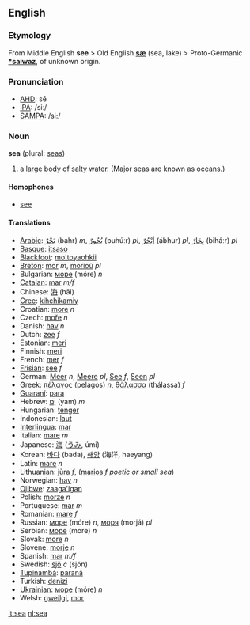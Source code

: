 ==English==

===Etymology===
From Middle English '''see''' > Old English '''[[sæ]]''' (sea, lake) > Proto-Germanic '''[[*saiwaz]]''', of unknown origin.

===Pronunciation===

*[[w:AHD|AHD]]: sē
*[[w:IPA|IPA]]: /siː/
*[[w:SAMPA|SAMPA]]: /si:/

===Noun===
'''sea''' (plural: [[seas]])

# a large [[body]] of [[salty]] [[water]]. (Major seas are known as [[ocean]]s.)

====Homophones====

*[[see]]

====Translations====

*[[Arabic]]: [[بحر|بَحْرٌ]] (bahr) ''m'', [[بحر|بُحُورٌ]] (buhúːr) ''pl'', [[ابحر|أبْحُرٌ]] (ábhur) ''pl'', [[بحار|بِحَارٌ]] (biháːr) ''pl''
*[[Basque]]: [[itsaso]]
*[[Blackfoot]]: [[mo'toyaohkii]]
*[[Breton]]: [[mor]] ''m'', [[morioù]] ''pl''
*Bulgarian: [[море]] (móre) ''n''
*[[Catalan]]: [[mar]] ''m/f''
*Chinese: [[海]] (hǎi)
*[[Cree]]: [[kihchikamiy]]
*Croatian: [[more#Croatian|more]] ''n''
*Czech: [[moře]] ''n''
*Danish: [[hav]] ''n''
*Dutch: [[zee]] ''f''
*Estonian: [[meri]]
*Finnish: [[meri]]
*French: [[mer]] ''f''
*[[Frisian]]: [[see#Frisian|see]] ''f''
*German: [[Meer]] ''n'', [[Meere]] ''pl'', [[See#German|See]] ''f'', [[Seen#German|Seen]] ''pl''
*Greek: [[πέλαγος]] (pelagos) ''n'', [[θάλασσα]] (thálassa) ''f''
*[[Guaraní]]: [[para#Guaraní|para]]
*Hebrew: [[ים|יָם]] (yam) ''m''
*Hungarian: [[tenger]]  
*Indonesian: [[laut]]
*[[Interlingua]]: [[mar]]
*Italian: [[mare#Italian|mare]] ''m''
*Japanese: [[海]] ([[うみ]], úmi)
*Korean: [[바다]] (bada), [[해양]] (海洋, haeyang)
*Latin: [[mare#Latin|mare]] ''n''
*Lithuanian: [[jūra]] ''f'', ([[marios]] ''f'' ''poetic or small sea'')
*Norwegian: [[hav]] ''n''
*[[Ojibwe]]: [[zaaga'igan]]
*Polish: [[morze]] ''n''
*Portuguese: [[mar]] ''m''
*Romanian: [[mare#Romanian|mare]] ''f''
*Russian: [[море]] (móre) ''n'', [[моря]] (morjá) ''pl''
*Serbian: [[море]] (more) ''n''
*Slovak: [[more#Slovak|more]] ''n''
*Slovene: [[morje]] ''n''
*Spanish: [[mar]] ''m/f''
*Swedish: [[sjö]] ''c'' (sjön) 
*[[Tupinambá]]: [[paranã]]
*Turkish: [[denizi]]
*[[Ukrainian]]: [[море]] (móre) ''n''
*Welsh: [[gweilgi]], [[mor]]

[[it:sea]]
[[nl:sea]]